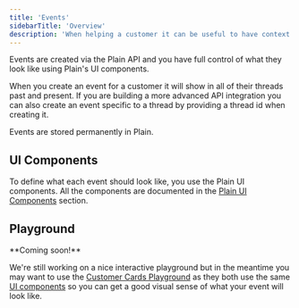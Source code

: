 ```yaml
---
title: 'Events'
sidebarTitle: 'Overview'
description: 'When helping a customer it can be useful to have context about their recent activity in your product. For example, if someone is getting in touch about a 401 error, it could be important to know that they recently deleted an API key in their settings.'
---
```


Events are created via the Plain API and you have full control of what they look like using Plain's UI components.

When you create an event for a customer it will show in all of their threads past and present. If you are building a more advanced API integration you can also create an event specific to a thread by providing a thread id when creating it.

Events are stored permanently in Plain.

## UI Components

To define what each event should look like, you use the Plain UI components. All the components are documented in the [Plain UI Components](/ui-components/) section.

## Playground

<Warning>
  **Coming soon!**

  We're still working on a nice interactive playground but in the meantime you may want to use the [Customer Cards Playground](https://app.plain.com/developer/customer-cards-playground/) as they both use the same [UI components](/ui-components/) so you can get a good visual sense of what your event will look like.

</Warning>
